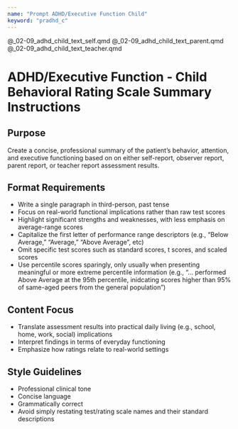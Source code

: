 ```yaml
---
name: "Prompt ADHD/Executive Function Child"
keyword: "pradhd_c"
---
```


@_02-09_adhd_child_text_self.qmd
@_02-09_adhd_child_text_parent.qmd
@_02-09_adhd_child_text_teacher.qmd


# ADHD/Executive Function - Child Behavioral Rating Scale Summary Instructions

## Purpose

Create a concise, professional summary of the patient's behavior, attention, and executive functioning based on on either self-report, observer report, parent report, or teacher report assessment results.

## Format Requirements

- Write a single paragraph in third-person, past tense
- Focus on real-world functional implications rather than raw test scores
- Highlight significant strengths and weaknesses, with less emphasis on average-range scores
- Capitalize the first letter of performance range descriptors (e.g., "Below Average," "Average," "Above Average", etc)
- Omit specific test scores such as standard scores, t scores, and scaled scores
- Use percentile scores sparingly, only usually when presenting meaningful or more extreme percentile information (e.g., "... performed Above Average at the 95th percentile, inidcating scores higher than 95% of same-aged peers from the general population")

## Content Focus

- Translate assessment results into practical daily living (e.g., school, home, work, social) implications
- Interpret findings in terms of everyday functioning
- Emphasize how ratings relate to real-world settings

## Style Guidelines

- Professional clinical tone
- Concise language
- Grammatically correct
- Avoid simply restating test/rating scale names and their standard descriptions
